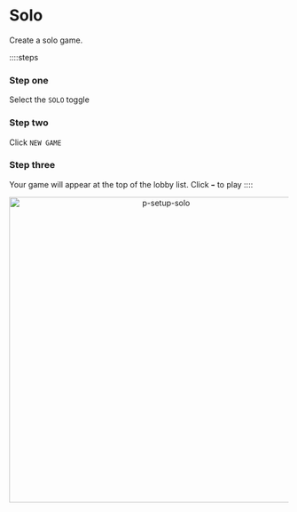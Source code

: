 # Solo

Create a solo game.

::::steps

### Step one

Select the `SOLO` toggle

### Step two

Click `NEW GAME`

### Step three

Your game will appear at the top of the lobby list. Click `➡️` to play
::::

<div align="center">
    <img width="550" src="p-setup-solo.gif" alt="p-setup-solo" />
</div>
